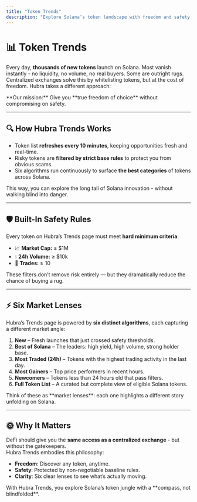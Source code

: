 ```yaml
---
title: "Token Trends"
description: "Explore Solana’s token landscape with freedom and safety — powered by Hubra’s real-time algorithms."
---
```


# 📊 Token Trends

Every day, **thousands of new tokens** launch on Solana. Most vanish instantly - no liquidity, no volume, no real buyers. Some are outright rugs.\
Centralized exchanges solve this by whitelisting tokens, but at the cost of freedom. Hubra takes a different approach:

<Info>
  **Our mission:** Give you **true freedom of choice** without compromising on safety.
</Info>

---

## 🔍 How Hubra Trends Works

- Token list **refreshes every 10 minutes**, keeping opportunities fresh and real-time.
- Risky tokens are **filtered by strict base rules** to protect you from obvious scams.
- Six algorithms run continuously to surface **the best categories** of tokens across Solana.

This way, you can explore the long tail of Solana innovation - without walking blind into danger.

---

## 🛡️ Built-In Safety Rules

Every token on Hubra’s Trends page must meet **hard minimum criteria**:

- 📈 **Market Cap:** ≥ \$1M
- 💧 **24h Volume:** ≥ \$10k
- 🔁 **Trades:** ≥ 10

<Warning>
  These filters don’t remove risk entirely — but they dramatically reduce the chance of buying a rug.
</Warning>

---

## ⚡ Six Market Lenses

Hubra’s Trends page is powered by **six distinct algorithms**, each capturing a different market angle:

1. **New** – Fresh launches that just crossed safety thresholds.
2. **Best of Solana** – The leaders: high yield, high volume, strong holder base.
3. **Most Traded (24h)** – Tokens with the highest trading activity in the last day.
4. **Most Gainers** – Top price performers in recent hours.
5. **Newcomers** – Tokens less than 24 hours old that pass filters.
6. **Full Token List** – A curated but complete view of eligible Solana tokens.

<Tip>
  Think of these as **market lenses**: each one highlights a different story unfolding on Solana.
</Tip>

---

## 🌞 Why It Matters

DeFi should give you the **same access as a centralized exchange** - but without the gatekeepers.\
Hubra Trends embodies this philosophy:

- **Freedom**: Discover any token, anytime.
- **Safety**: Protected by non-negotiable baseline rules.
- **Clarity**: Six clear lenses to see what’s actually moving.

<Tip>
  With Hubra Trends, you explore Solana’s token jungle with a **compass, not blindfolded**.
</Tip>